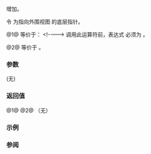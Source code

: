 {{cpp/ranges/chunk_view/inner_iterator/title|operator++}}
{{cpp/ranges/chunk_view/navbar}}

{{dcl begin}}
{{dcl|num=1|since=c++23|
constexpr /*inner-iterator*/&amp; operator++();
}}
{{dcl|num=2|since=c++23|
constexpr void operator++( int );
}}
{{dcl end}}

增加{{rlp|/|迭代器}}。

令 {{rlpi|/#数据成员|parent_}} 为指向外围视图 {{tt|chunk_view}} 的底层指针。

@1@ 等价于：
{{source|1=
++*parent_-&gt;current_;
if (*parent_-&gt;current_ == ranges::end(parent_-&gt;base_))
    parent_-&gt;remainder_ = 0;
else
    --parent_-&gt;remainder_;
return *this;
}}
&lt;!----&gt;
调用此运算符前，表达式 {{c|1=*this == std::default_sentinel}} 必须为 {{c/core|false}}。

@2@ 等价于 {{c|++*this}}。

===参数===
(无)

===返回值===
@1@ {{c|*this}}
@2@ （无）

===示例===
{{example
|code=
|output=
}}

===参阅===
{{dsc begin}}
{{dsc fun|cpp/ranges/chunk_view/inner_iterator/operator-|计算剩余区块数量|notes={{mark c++23}}}}
{{dsc end}}

{{langlinks|de|en|es|ja|ru}}